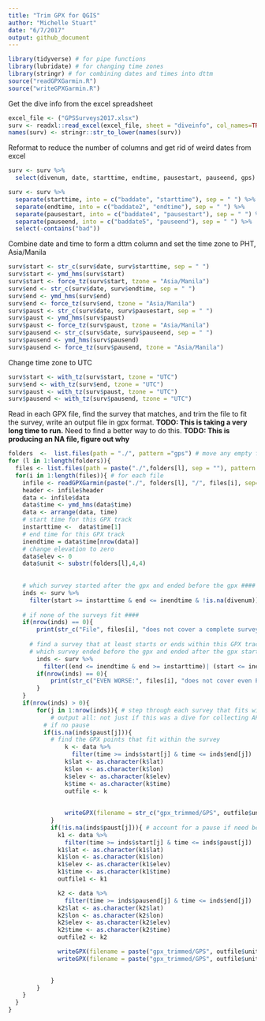 ```yaml
---
title: "Trim GPX for QGIS"
author: "Michelle Stuart"
date: "6/7/2017"
output: github_document
---
```


```r
library(tidyverse) # for pipe functions
library(lubridate) # for changing time zones
library(stringr) # for combining dates and times into dttm
source("readGPXGarmin.R")
source("writeGPXGarmin.R")
```
  
Get the dive info from the excel spreadsheet
```r
excel_file <- ("GPSSurveys2017.xlsx")
surv <- readxl::read_excel(excel_file, sheet = "diveinfo", col_names=TRUE)
names(surv) <- stringr::str_to_lower(names(surv))
```
  
Reformat to reduce the number of columns and get rid of weird dates from excel
```r
surv <- surv %>% 
  select(divenum, date, starttime, endtime, pausestart, pauseend, gps)

surv <- surv %>% 
  separate(starttime, into = c("baddate", "starttime"), sep = " ") %>%
  separate(endtime, into = c("baddate2", "endtime"), sep = " ") %>%
  separate(pausestart, into = c("baddate4", "pausestart"), sep = " ") %>%
  separate(pauseend, into = c("baddate5", "pauseend"), sep = " ") %>% 
  select(-contains("bad")) 
```
Combine date and time to form a dttm column and set the time zone to PHT, Asia/Manila
```r
surv$start <- str_c(surv$date, surv$starttime, sep = " ")  
surv$start <- ymd_hms(surv$start)
surv$start <- force_tz(surv$start, tzone = "Asia/Manila")
surv$end <- str_c(surv$date, surv$endtime, sep = " ")  
surv$end <- ymd_hms(surv$end)
surv$end <- force_tz(surv$end, tzone = "Asia/Manila")
surv$paust <- str_c(surv$date, surv$pausestart, sep = " ")  
surv$paust <- ymd_hms(surv$paust)
surv$paust <- force_tz(surv$paust, tzone = "Asia/Manila")
surv$pausend <- str_c(surv$date, surv$pauseend, sep = " ")  
surv$pausend <- ymd_hms(surv$pausend)
surv$pausend <- force_tz(surv$pausend, tzone = "Asia/Manila")
```
Change time zone to UTC 
```r
surv$start <- with_tz(surv$start, tzone = "UTC")
surv$end <- with_tz(surv$end, tzone = "UTC")
surv$paust <- with_tz(surv$paust, tzone = "UTC")
surv$pausend <- with_tz(surv$pausend, tzone = "UTC")
```
Read in each GPX file, find the survey that matches, and trim the file to fit the survey, write an output file in gpx format.  **TODO: This is taking a very long time to run.**  Need to find a better way to do this. **TODO: This is producing an NA file, figure out why**
```r
folders  <-  list.files(path = "./", pattern ="gps") # move any empty folders out of the data folder
for (l in 1:length(folders)){
  files <- list.files(path = paste("./",folders[l], sep = ""), pattern = "*Track*")
  for(i in 1:length(files)){ # for each file
	infile <- readGPXGarmin(paste("./", folders[l], "/", files[i], sep="")) 
	header <- infile$header
	data <- infile$data
	data$time <- ymd_hms(data$time)
	data <- arrange(data, time)
	# start time for this GPX track
	instarttime <-  data$time[1]
	# end time for this GPX track
	inendtime = data$time[nrow(data)]
	# change elevation to zero
	data$elev <- 0
	data$unit <- substr(folders[l],4,4)
	
	
	# which survey started after the gpx and ended before the gpx ####
	inds <- surv %>% 
	  filter(start >= instarttime & end <= inendtime & !is.na(divenum))
	
	# if none of the surveys fit ####
	if(nrow(inds) == 0){
		print(str_c("File", files[i], "does not cover a complete survey"))
	  
	  # find a survey that at least starts or ends within this GPX track
	  # which survey ended before the gpx and ended after the gpx started or started before the gpx ended and started after the gpx started
		inds <- surv %>% 
		  filter((end <= inendtime & end >= instarttime)| (start <= inendtime & start >= instarttime))
		if(nrow(inds) == 0){
			print(str_c("EVEN WORSE:", files[i], "does not cover even PART of a survey"))
		}
	}
	if(nrow(inds) > 0){
		for(j in 1:nrow(inds)){ # step through each survey that fits within this track (one or more)
			# output all: not just if this was a dive for collecting APCL
		  # if no pause
		  if(is.na(inds$paust[j])){ 
		    # find the GPX points that fit within the survey
				k <- data %>% 
				  filter(time >= inds$start[j] & time <= inds$end[j])
				k$lat <- as.character(k$lat)
				k$lon <- as.character(k$lon)
				k$elev <- as.character(k$elev)
				k$time <- as.character(k$time)
				outfile <- k
			
				
				writeGPX(filename = str_c("gpx_trimmed/GPS", outfile$unit[1], "_", inds$divenum[j], "_", files[i], sep=""), outfile = outfile)
			}
			if(!is.na(inds$paust[j])){ # account for a pause if need be
			  k1 <- data %>%
			    filter(time >= inds$start[j] & time <= inds$paust[j])
			  k1$lat <- as.character(k1$lat)
			  k1$lon <- as.character(k1$lon)
			  k1$elev <- as.character(k1$elev)
			  k1$time <- as.character(k1$time)
			  outfile1 <- k1

			  k2 <- data %>%
			    filter(time >= inds$pausend[j] & time <= inds$end[j])
			  k2$lat <- as.character(k2$lat)
			  k2$lon <- as.character(k2$lon)
			  k2$elev <- as.character(k2$elev)
			  k2$time <- as.character(k2$time)
			  outfile2 <- k2

			  writeGPX(filename = paste("gpx_trimmed/GPS", outfile$unit[1], "_",inds$divenum[j], "_", files[i], '_1.gpx', sep=''), outfile = outfile1) # write as two tracks
			  writeGPX(filename = paste("gpx_trimmed/GPS", outfile$unit[1], "_",inds$divenum[j], "_", files[i], '_2.gpx', sep=''), outfile = outfile2)
			  

			}
		}
	}
  }
}
```


